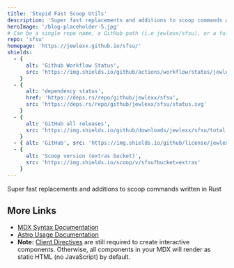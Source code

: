 ```yaml
---
title: 'Stupid Fast Scoop Utils'
description: 'Super fast replacements and additions to scoop commands written in Rust'
heroImage: '/blog-placeholder-5.jpg'
# Can be a single repo name, a GitHub path (i.e jewlexx/sfsu), or a full url
repo: 'sfsu'
homepage: 'https://jewlexx.github.io/sfsu/'
shields:
  - {
      alt: 'Github Workflow Status',
      src: 'https://img.shields.io/github/actions/workflow/status/jewlexx/sfsu/build.yml'
    }
  - {
      alt: 'dependency status',
      href: 'https://deps.rs/repo/github/jewlexx/sfsu',
      src: 'https://deps.rs/repo/github/jewlexx/sfsu/status.svg'
    }
  - {
      alt: 'GitHub all releases',
      src: 'https://img.shields.io/github/downloads/jewlexx/sfsu/total'
    }
  - { alt: 'GitHub', src: 'https://img.shields.io/github/license/jewlexx/sfsu' }
  - {
      alt: 'Scoop version (extras bucket)',
      src: 'https://img.shields.io/scoop/v/sfsu?bucket=extras'
    }
---
```


Super fast replacements and additions to scoop commands written in Rust

## More Links

- [MDX Syntax Documentation](https://mdxjs.com/docs/what-is-mdx)
- [Astro Usage Documentation](https://docs.astro.build/en/guides/markdown-content/#markdown-and-mdx-pages)
- **Note:** [Client Directives](https://docs.astro.build/en/reference/directives-reference/#client-directives) are still required to create interactive components. Otherwise, all components in your MDX will render as static HTML (no JavaScript) by default.
